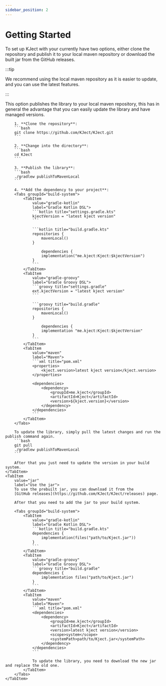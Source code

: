 ```yaml
---
sidebar_position: 2
---
```


# Getting Started
To set up KJect with your currently have two options,
either clone the repository and publish it to your local maven repository or
download the built jar from the GitHub releases.

:::tip

We recommend using the local maven repository as it is easier to update,
and you can use the latest features.

:::

<Tabs groupId="setup">
    <TabItem
        value="local"
        label="Publish to local maven repository">
        This option publishes the library to your local maven repository,
        this has in general the advantage that you can easily update the library
        and have managed versions.

        1. **Clone the repository**:
        ```bash
        git clone https://github.com/KJect/KJect.git
        ```

        2. **Change into the directory**:
        ```bash
        cd KJect
        ```

        3. **Publish the library**:
        ```bash
        ./gradlew publishToMavenLocal
        ```

        4. **Add the dependency to your project**:
        <Tabs groupId="build-system">
            <TabItem
                value="gradle-kotlin"
                label="Gradle Kotlin DSL">
                ```kotlin title="settings.gradle.kts"
                kjectVersion = "latest kject version"
                ```

                ```kotlin title="build.gradle.kts"
                repositories {
                    mavenLocal()
                }

                    dependencies {
                    implementation("me.kject:Kject:$kjectVersion")
                }
                ```
            </TabItem>
            <TabItem
                value="gradle-groovy"
                label="Gradle Groovy DSL">
                ```groovy title="settings.gradle"
                ext.kjectVersion = "latest kject version"
                ```

                ```groovy title="build.gradle"
                repositories {
                    mavenLocal()
                }

                    dependencies {
                    implementation "me.kject:Kject:$kjectVersion"
                }
                ```
            </TabItem>
            <TabItem
                value="maven"
                label="Maven">
                ```xml title="pom.xml"
                <properties>
                    <kject.version>latest kject version</kject.version>
                </properties>

                <dependencies>
                    <dependency>
                        <groupId>me.kject</groupId>
                        <artifactId>Kject</artifactId>
                        <version>${kject.version}</version>
                    </dependency>
                </dependencies>
                ```
            </TabItem>
        </Tabs>

        To update the library, simply pull the latest changes and run the publish command again.
        ```bash
        git pull
        ./gradlew publishToMavenLocal
        ```

        After that you just need to update the version in your build system.
    </TabItem>
    <TabItem
        value="jar"
        label="Use the jar">
        To use the prebuilt jar, you can download it from the
        [GitHub releases](https://github.com/KJect/KJect/releases) page.

        After that you need to add the jar to your build system.

        <Tabs groupId="build-system">
            <TabItem
                value="gradle-kotlin"
                label="Gradle Kotlin DSL">
                ```kotlin title="build.gradle.kts"
                dependencies {
                    implementation(files("path/to/Kject.jar"))
                }
                ```
            </TabItem>
            <TabItem
                value="gradle-groovy"
                label="Gradle Groovy DSL">
                ```groovy title="build.gradle"
                dependencies {
                    implementation files("path/to/Kject.jar")
                }
                ```
            </TabItem>
            <TabItem
                value="maven"
                label="Maven">
                ```xml title="pom.xml"
                <dependencies>
                    <dependency>
                        <groupId>me.kject</groupId>
                        <artifactId>Kject</artifactId>
                        <version>latest kject version</version>
                        <scope>system</scope>
                        <systemPath>path/to/Kject.jar</systemPath>
                    </dependency>
                </dependencies>
                ```

                To update the library, you need to download the new jar and replace the old one.
            </TabItem>
        </Tabs>
    </TabItem>
</Tabs>
